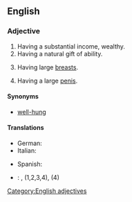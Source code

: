 ==English==

===Adjective===
{{en-adj|pos=[[well]]-[[endowed]]}}

# Having a substantial income, wealthy.
# Having a natural gift of ability.
# {{euphemism|of a [[woman]]}} Having large [[breast]]s.
# {{euphemism|of a [[man]]}} Having a large [[penis]].

====Synonyms====
* {{sense|having a large penis}} [[well-hung]]

====Translations====
{{trans-top|wealthy}}
{{trans-mid}}
{{trans-bottom}}

{{trans-top|having a natural gift of ability}}
{{trans-mid}}
{{trans-bottom}}

{{trans-top|having large breasts}}
{{trans-mid}}
{{trans-bottom}}

{{trans-top|having a large penis}}
* German: {{t|de|gut bestückt|m}}
* Italian: {{qualifier|slang}} {{t-|it|superdotato|m}}
{{trans-mid}}
* Spanish: {{qualifier|slang}} {{t|es|bien dotado|m}}
{{trans-bottom}}

{{checktrans-top}}
* {{ttbc|Spanish}}: {{t+|es|bien dotado|m}}, {{t+|es|bien dotada|f}} (1,2,3,4), {{t-|es|grosero|m}} (4)
{{checktrans-bottom}}

[[Category:English adjectives]]